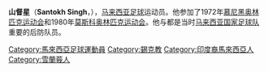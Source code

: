 '''山督星'''（'''Santokh Singh'''，{{bd|1952年|06月22日}}），[[马来西亚|马来西亚]][[足球|足球]]运动员。他参加了1972年[[1972年夏季奧林匹克運動會|慕尼黑奥林匹克运动会]]和1980年[[1980年夏季奧林匹克運動會|莫斯科奥林匹克运动会]]。他与{{link-en|蘇進安|Soh Chin Aun}}都是当时[[马来西亚国家足球队|马来西亚国家足球队]]重要的后防队员。

{{Soccer-player-stub}}

{{DEFAULTSORT:Santokh Singh}}
[[Category:馬來西亞足球運動員|Category:馬來西亞足球運動員]]
[[Category:錫克教|Category:錫克教]]
[[Category:印度裔馬來西亞人|Category:印度裔馬來西亞人]]
[[Category:雪蘭莪人|Category:雪蘭莪人]]